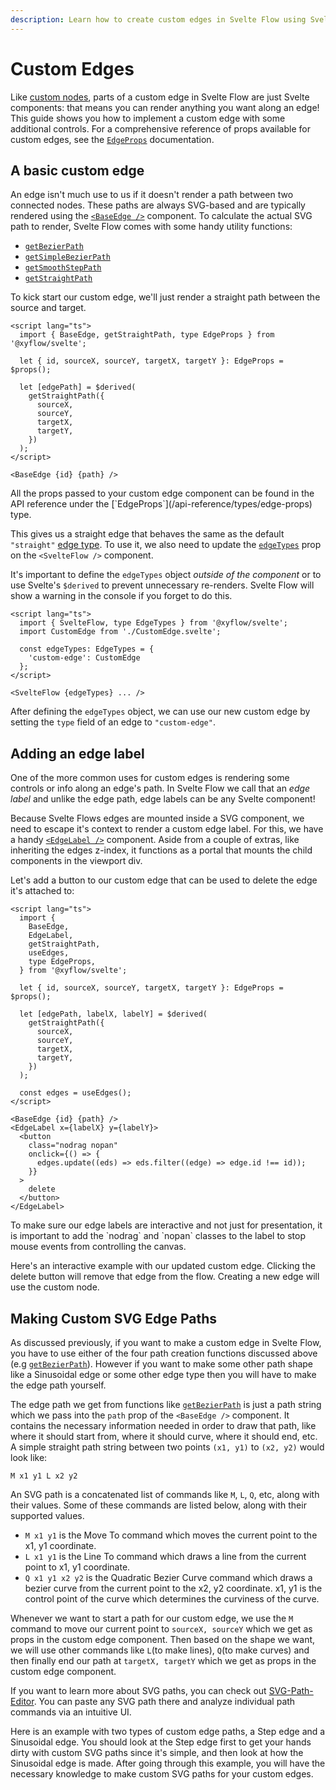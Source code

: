 ```yaml
---
description: Learn how to create custom edges in Svelte Flow using Svelte components. This guide covers edge path creation, label implementation, and SVG path customization for building unique and interactive flow connections.
---
```



# Custom Edges

Like [custom nodes](/learn/customization/custom-nodes), parts of a custom edge in
Svelte Flow are just Svelte components: that means you can render anything you want
along an edge! This guide shows you how to implement a custom edge with some
additional controls. For a comprehensive reference of props available for custom edges, see the [`EdgeProps`](/api-reference/types/edge-props) documentation.

## A basic custom edge

An edge isn't much use to us if it doesn't render a path between two connected
nodes. These paths are always SVG-based and are typically rendered using the
[`<BaseEdge />`](/api-reference/components/base-edge) component. To calculate
the actual SVG path to render, Svelte Flow comes with some handy utility functions:

- [`getBezierPath`](/api-reference/utils/get-bezier-path)
- [`getSimpleBezierPath`](/api-reference/utils/get-simple-bezier-path)
- [`getSmoothStepPath`](/api-reference/utils/get-smooth-step-path)
- [`getStraightPath`](/api-reference/utils/get-straight-path)

To kick start our custom edge, we'll just render a straight path between the
source and target.

```svelte filename="CustomEdge.svelte"
<script lang="ts">
  import { BaseEdge, getStraightPath, type EdgeProps } from '@xyflow/svelte';

  let { id, sourceX, sourceY, targetX, targetY }: EdgeProps = $props();

  let [edgePath] = $derived(
    getStraightPath({
      sourceX,
      sourceY,
      targetX,
      targetY,
    })
  );
</script>

<BaseEdge {id} {path} />
```

<Callout type="info">
  All the props passed to your custom edge component can be found in the API reference
  under the [`EdgeProps`](/api-reference/types/edge-props) type.
</Callout>

This gives us a straight edge that behaves the same as the default `"straight"`
[edge type](/api-reference/types/edge#default-edge-types). To use it, we also
need to update the [`edgeTypes`](/api-reference/svelte-flow#edge-types) prop on
the `<SvelteFlow />` component.

It's important to define the `edgeTypes` object _outside of the component_ or to
use Svelte's `$derived` to prevent unnecessary re-renders. Svelte Flow will
show a warning in the console if you forget to do this.

```svelte filename="App.svelte"
<script lang="ts">
  import { SvelteFlow, type EdgeTypes } from '@xyflow/svelte';
  import CustomEdge from './CustomEdge.svelte';

  const edgeTypes: EdgeTypes = {
    'custom-edge': CustomEdge
  };
</script>

<SvelteFlow {edgeTypes} ... />
```

After defining the `edgeTypes` object, we can use our new custom edge by setting
the `type` field of an edge to `"custom-edge"`.

<RemoteCodeViewer route="guides/custom-edges" framework="svelte" />

## Adding an edge label

One of the more common uses for custom edges is rendering some controls or info
along an edge's path. In Svelte Flow we call that an _edge label_ and unlike the
edge path, edge labels can be any Svelte component!

Because Svelte Flows edges are mounted inside a SVG component, we need to escape it's context to render a custom edge label. For this, we have a handy [`<EdgeLabel />`](/api-reference/components/edge-label) component. Aside from a couple of extras, like inheriting the edges z-index, it functions as a portal that mounts the child components in the viewport div.

Let's add a button to our custom edge that can be used to delete the edge it's
attached to:

```svelte filename="CustomEdge.svelte"
<script lang="ts">
  import {
    BaseEdge,
    EdgeLabel,
    getStraightPath,
    useEdges,
    type EdgeProps,
  } from '@xyflow/svelte';

  let { id, sourceX, sourceY, targetX, targetY }: EdgeProps = $props();

  let [edgePath, labelX, labelY] = $derived(
    getStraightPath({
      sourceX,
      sourceY,
      targetX,
      targetY,
    })
  );

  const edges = useEdges();
</script>

<BaseEdge {id} {path} />
<EdgeLabel x={labelX} y={labelY}>
  <button
    class="nodrag nopan"
    onclick={() => {
      edges.update((eds) => eds.filter((edge) => edge.id !== id));
    }}
  >
    delete
  </button>
</EdgeLabel>
```

<Callout type="info">
  To make sure our edge labels are interactive and not just for presentation, it is
  important to add the `nodrag` and `nopan` classes to the label to stop mouse events from
  controlling the canvas.
</Callout>

Here's an interactive example with our updated custom edge. Clicking the delete
button will remove that edge from the flow. Creating a new edge will use the
custom node.

<RemoteCodeViewer route="guides/custom-edges-button" framework="svelte" />

## Making Custom SVG Edge Paths

As discussed previously, if you want to make a custom edge in Svelte Flow, you have to use either of the four path creation functions discussed above (e.g [`getBezierPath`](/api-reference/utils/get-bezier-path)). However if you want to make some other path shape like a Sinusoidal edge or some other edge type then you will have to make the edge path yourself.

The edge path we get from functions like [`getBezierPath`](/api-reference/utils/get-bezier-path) is just a path string which we pass into the `path` prop of the `<BaseEdge />` component. It contains the necessary information needed in order to draw that path, like where it should start from, where it should curve, where it should end, etc. A simple straight path string between two points `(x1, y1)` to `(x2, y2)` would look like:

```svelte
M x1 y1 L x2 y2
```

An SVG path is a concatenated list of commands like `M`, `L`, `Q`, etc, along with their values. Some of these commands are listed below, along with their supported values.

- `M x1 y1` is the Move To command which moves the current point to the x1, y1 coordinate.
- `L x1 y1` is the Line To command which draws a line from the current point to x1, y1 coordinate.
- `Q x1 y1 x2 y2` is the Quadratic Bezier Curve command which draws a bezier curve from the current point to the x2, y2 coordinate. x1, y1 is the control point of the curve which determines the curviness of the curve.

Whenever we want to start a path for our custom edge, we use the `M` command to move our current point to `sourceX, sourceY` which we get as props in the custom edge component. Then based on the shape we want, we will use other commands like `L`(to make lines), `Q`(to make curves) and then finally end our path at `targetX, targetY` which we get as props in the custom edge component.

If you want to learn more about SVG paths, you can check out [SVG-Path-Editor](https://yqnn.github.io/svg-path-editor/). You can paste any SVG path there and analyze individual path commands via an intuitive UI.

Here is an example with two types of custom edge paths, a Step edge and a Sinusoidal edge. You should look at the Step edge first to get your hands dirty with custom SVG paths since it's simple, and then look at how the Sinusoidal edge is made. After going through this example, you will have the necessary knowledge to make custom SVG paths for your custom edges.

<RemoteCodeViewer route="guides/custom-edges-svg-path" framework="svelte" />
